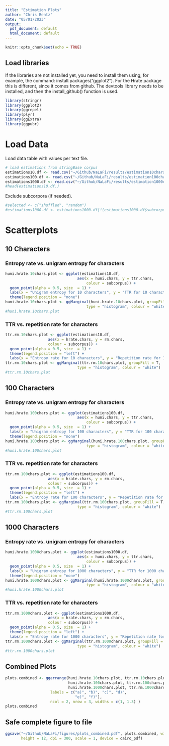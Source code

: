 ```yaml
---
title: "Estimation Plots"
author: "Chris Bentz"
date: "05/01/2023"
output:
  pdf_document: default
  html_document: default
---
```


```r
knitr::opts_chunk$set(echo = TRUE)
```

## Load libraries
If the libraries are not installed yet, you need to install them using, for example, the command: install.packages("ggplot2"). For the Hrate package this is different, since it comes from github. The devtools library needs to be installed, and then the install_github() function is used.
```r
library(stringr)
library(ggplot2)
library(ggrepel)
library(plyr)
library(ggExtra)
library(ggpubr)
```

# Load Data
Load data table with values per text file. 
```r
# load estimations from stringBase corpus
estimations10.df <- read.csv("~/Github/NaLaFi/results/estimation10chars.csv")
estimations100.df <- read.csv("~/Github/NaLaFi/results/estimation100chars.csv")
estimations1000.df <- read.csv("~/Github/NaLaFi/results/estimation1000chars.csv")
#head(estimations10.df.)
```

Exclude subcorpora (if needed).
```r
#selected <- c("shuffled", "random")
#estimations1000.df <- estimations1000.df[!(estimations1000.df$subcorpus %in% selected), ]
```

# Scatterplots

## 10 Characters

### Entropy rate vs. unigram entropy for characters 
```r
huni.hrate.10chars.plot <- ggplot(estimations10.df, 
                                aes(x = huni.chars, y = ttr.chars, 
                                    colour = subcorpus)) + 
  geom_point(alpha = 0.5, size  = 1) +
  labs(x = "Unigram entropy for 10 characters", y = "TTR for 10 characters") +
  theme(legend.position = "none") 
huni.hrate.10chars.plot <- ggMarginal(huni.hrate.10chars.plot, groupFill = T, 
                                    type = "histogram", colour = "white")
#huni.hrate.10chars.plot
```

### TTR vs. repetition rate for characters
```r
ttr.rm.10chars.plot <- ggplot(estimations10.df, 
                   aes(x = hrate.chars, y = rm.chars, 
                   colour = subcorpus)) + 
  geom_point(alpha = 0.5, size  = 1) +
  theme(legend.position = "left") +
  labs(x = "Entropy rate for 10 characters", y = "Repetition rate for 10 characters") 
ttr.rm.10chars.plot <- ggMarginal(ttr.rm.10chars.plot, groupFill = T, 
                                type = "histogram", colour = "white")
#ttr.rm.10chars.plot
```

## 100 Characters

### Entropy rate vs. unigram entropy for characters 
```r
huni.hrate.100chars.plot <- ggplot(estimations100.df, 
                                aes(x = huni.chars, y = ttr.chars, 
                                    colour = subcorpus)) + 
  geom_point(alpha = 0.5, size  = 1) +
  labs(x = "Unigram entropy for 100 characters", y = "TTR for 100 characters") +
  theme(legend.position = "none")
huni.hrate.100chars.plot <- ggMarginal(huni.hrate.100chars.plot, groupFill = T, 
                                    type = "histogram", colour = "white")
#huni.hrate.100chars.plot
```

### TTR vs. repetition rate for characters
```r
ttr.rm.100chars.plot <- ggplot(estimations100.df, 
                   aes(x = hrate.chars, y = rm.chars, 
                   colour = subcorpus)) + 
  geom_point(alpha = 0.5, size  = 1) +
  theme(legend.position = "left") +
  labs(x = "Entropy rate for 100 characters", y = "Repetition rate for 100 characters") 
ttr.rm.100chars.plot <- ggMarginal(ttr.rm.100chars.plot, groupFill = T, 
                                type = "histogram", colour = "white")
#ttr.rm.100chars.plot
```

## 1000 Characters

### Entropy rate vs. unigram entropy for characters 
```r
huni.hrate.1000chars.plot <- ggplot(estimations1000.df, 
                                aes(x = huni.chars, y = ttr.chars, 
                                    colour = subcorpus)) + 
  geom_point(alpha = 0.5, size  = 1) +
  labs(x = "Unigram entropy for 1000 characters", y = "TTR for 1000 characters") +
  theme(legend.position = "none")
huni.hrate.1000chars.plot <- ggMarginal(huni.hrate.1000chars.plot, groupFill = T, 
                                    type = "histogram", colour = "white")
#huni.hrate.1000chars.plot
```

### TTR vs. repetition rate for characters
```r
ttr.rm.1000chars.plot <- ggplot(estimations1000.df, 
                   aes(x = hrate.chars, y = rm.chars, 
                   colour = subcorpus)) + 
  geom_point(alpha = 0.5, size  = 1) +
  theme(legend.position = "left") +
  labs(x = "Entropy rate for 1000 characters", y = "Repetition rate for 1000 characters") 
ttr.rm.1000chars.plot <- ggMarginal(ttr.rm.1000chars.plot, groupFill = T, 
                                type = "histogram", colour = "white")
#ttr.rm.1000chars.plot
```

## Combined Plots
```r
plots.combined <- ggarrange(huni.hrate.10chars.plot, ttr.rm.10chars.plot,
                            huni.hrate.100chars.plot, ttr.rm.100chars.plot,
                            huni.hrate.1000chars.plot, ttr.rm.1000chars.plot,
                    labels = c("a)", "b)", "c)", "d)", 
                               "e)", "f)"),
                    ncol = 2, nrow = 3, widths = c(1, 1.3) )
plots.combined
```

## Safe complete figure to file
```r
ggsave("~/Github/NaLaFi/figures/plots_combined.pdf", plots.combined, width = 10, 
       height = 12, dpi = 300, scale = 1, device = cairo_pdf)
```
